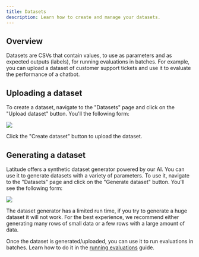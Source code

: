 ```yaml
---
title: Datasets
description: Learn how to create and manage your datasets.
---
```


## Overview

Datasets are CSVs that contain values, to use as parameters and as expected outputs (labels), for running evaluations in batches. For example, you can upload a dataset of customer support tickets and use it to evaluate the performance of a chatbot.

## Uploading a dataset

To create a dataset, navigate to the "Datasets" page and click on the "Upload dataset" button. You'll the following form:

![](/assets/datasets.png)

Click the "Create dataset" button to upload the dataset.

## Generating a dataset

Latitude offers a synthetic dataset generator powered by our AI. You can use it to generate datasets with a variety of parameters. To use it, navigate to the "Datasets" page and click on the "Generate dataset" button. You'll see the following form:

![](/assets/datasets_2.png)

<Note>
  The dataset generator has a limited run time, if you try to generate a huge
  dataset it will not work. For the best experience, we recommend either
  generating many rows of small data or a few rows with a large amount of data.
</Note>

Once the dataset is generated/uploaded, you can use it to run evaluations in batches. Learn how to do it in the [running evaluations](/guides/evaluations/running-evaluations#running-evaluations-in-batch-mode) guide.
